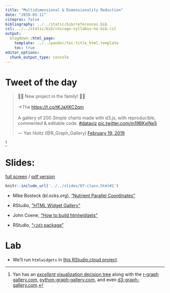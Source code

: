 ```yaml
---
title: "Multidimensional & Dimensionality Reduction"
date: "2019-03-11"
citeproc: false
bibliography: ../../static/bib/references.bib
csl: ../../static/bib/chicago-syllabus-no-bib.csl
output:
  blogdown::html_page:
    template: ../../pandoc/toc-title_html.template
    toc: true
editor_options: 
  chunk_output_type: console
---
```


# Tweet of the day

<blockquote class="twitter-tweet" data-lang="en"><p lang="en" dir="ltr">🍾🍾 New project in the family! 🍾🍾<br><br>-&gt;The <a href="https://t.co/tKJaXKC2qm">https://t.co/tKJaXKC2qm</a><br><br>A gallery of 200  _Simple_ charts made with d3.js, with reproducible, commented &amp; editable code. <a href="https://twitter.com/hashtag/dataviz?src=hash&amp;ref_src=twsrc%5Etfw">#dataviz</a> <a href="https://t.co/m19BKxiNe5">pic.twitter.com/m19BKxiNe5</a></p>&mdash; Yan Holtz (@R_Graph_Gallery) <a href="https://twitter.com/R_Graph_Gallery/status/1097793810715869185?ref_src=twsrc%5Etfw">February 19, 2019</a></blockquote>
<script async src="https://platform.twitter.com/widgets.js" charset="utf-8"></script>^[Yan has an [*excellent* visualization decision tree](https://www.data-to-viz.com/) along with the [r-graph gallery.com](https://www.r-graph-gallery.com/), [python-graph-gallery.com](https://python-graph-gallery.com/), and even [d3-graph-gallery.com](https://www.d3-graph-gallery.com/).]


# Slides:

[full screen](../../slides/07-class.html#1) / [pdf version](https://github.com/wesslen/dsba5122-spring2019/raw/master/public/files/dsba5122-spring2019-07-class.pdf)

```r
knitr::include_url('../../slides/07-class.html#1')
```

- <i class="fas fa-external-link-square-alt"></i> Mike Bostock (bl.ocks.org), ["Nutrient Parallel Coordinates"](http://bl.ocks.org/syntagmatic/3150059)

- <i class="fas fa-external-link-square-alt"></i> RStudio, ["HTML Widget Gallery"](http://gallery.htmlwidgets.org/)

- <i class="fas fa-external-link-square-alt"></i> John Coene, ["How to build htmlwidgets"](https://john-coene.com/post/how-to-build-htmlwidgets/)

- <i class="fas fa-external-link-square-alt"></i> RStudio, ["`r2d3` package"](https://rstudio.github.io/r2d3/) 

# Lab

- We'll run `htmlwidgets` in [this RStudio.cloud project](https://rstudio.cloud/spaces/7976/project/259799).
